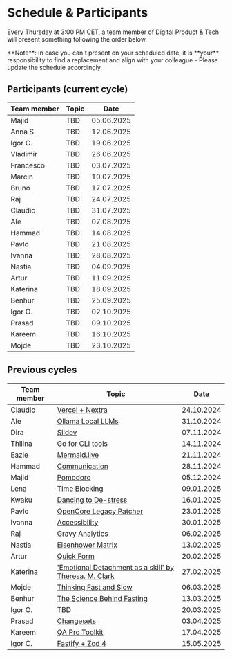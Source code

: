 
# Schedule & Participants

Every Thursday at 3:00 PM CET, a team member of Digital Product & Tech will present something following the order below.

<Callout type="info" emoji="ℹ️">
  **Note**: In case you can't present on your scheduled date, it is **your**
  responsibility to find a replacement and align with your colleague - Please
  update the schedule accordingly.
</Callout>

## Participants (current cycle)

| Team member | Topic |    Date    |
| ----------- | ----- | :--------: |
| Majid       | TBD   | 05.06.2025 |
| Anna S.     | TBD   | 12.06.2025 |
| Igor C.     | TBD   | 19.06.2025 |
| Vladimir    | TBD   | 26.06.2025 |
| Francesco   | TBD   | 03.07.2025 |
| Marcin      | TBD   | 10.07.2025 |
| Bruno       | TBD   | 17.07.2025 |
| Raj         | TBD   | 24.07.2025 |
| Claudio     | TBD   | 31.07.2025 |
| Ale         | TBD   | 07.08.2025 |
| Hammad      | TBD   | 14.08.2025 |
| Pavlo       | TBD   | 21.08.2025 |
| Ivanna      | TBD   | 28.08.2025 |
| Nastia      | TBD   | 04.09.2025 |
| Artur       | TBD   | 11.09.2025 |
| Katerina    | TBD   | 18.09.2025 |
| Benhur      | TBD   | 25.09.2025 |
| Igor O.     | TBD   | 02.10.2025 |
| Prasad      | TBD   | 09.10.2025 |
| Kareem      | TBD   | 16.10.2025 |
| Mojde       | TBD   | 23.10.2025 |

## Previous cycles

| Team member | Topic                                                                                                   |    Date    |
| ----------- | ------------------------------------------------------------------------------------------------------- | :--------: |
| Claudio     | [Vercel + Nextra](presentations/241024-vercel-nextra.mdx)                                               | 24.10.2024 |
| Ale         | [Ollama Local LLMs](presentations/241031-ollama.mdx)                                                    | 31.10.2024 |
| Dira        | [Slidev](presentations/241107-slidev.mdx)                                                               | 07.11.2024 |
| Thilina     | [Go for CLI tools](presentations/241114-go-for-cli.mdx)                                                 | 14.11.2024 |
| Eazie       | [Mermaid.live](presentations/241121-mermaid-live.mdx)                                                   | 21.11.2024 |
| Hammad      | [Communication](presentations/241128-communication.mdx)                                                 | 28.11.2024 |
| Majid       | [Pomodoro](presentations/241205-pomodoro.mdx)                                                           | 05.12.2024 |
| Lena        | [Time Blocking](presentations/250109-time-blocking.mdx)                                                 | 09.01.2025 |
| Kwaku       | [Dancing to De-stress](presentations/250116-dancing.mdx)                                                | 16.01.2025 |
| Pavlo       | [OpenCore Legacy Patcher](presentations/250123-oclp.mdx)                                                | 23.01.2025 |
| Ivanna      | [Accessibility](presentations/250130-accessibility.mdx)                                                 | 30.01.2025 |
| Raj         | [Gravy Analytics](presentations/250206-data-brokers.mdx)                                                | 06.02.2025 |
| Nastia      | [Eisenhower Matrix](presentations/250213-eisenhower-matrix.mdx)                                         | 13.02.2025 |
| Artur       | [Quick Form](presentations/250220-quick-form.mdx)                                                       | 20.02.2025 |
| Katerina    | ['Emotional Detachment as a skill' by Theresa. M. Clark](presentations/250227-emotional-detachment.mdx) | 27.02.2025 |
| Mojde       | [Thinking Fast and Slow](presentations/250306-thinking-fast-and-slow.mdx)                               | 06.03.2025 |
| Benhur      | [The Science Behind Fasting](presentations/250313-the-science-behind-fasting)                           | 13.03.2025 |
| Igor O.     | TBD                                                                                                     | 20.03.2025 |
| Prasad      | [Changesets](presentations/250403-Changesets.mdx)                                                       | 03.04.2025 |
| Kareem      | [QA Pro Toolkit](presentations/250417-qa-pro-toolkit.mdx)                                               | 17.04.2025 |
| Igor C.     | [Fastify + Zod 4](presentations/250515-fastify-zod-4.mdx)                                               | 15.05.2025 |
